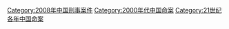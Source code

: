 [[Category:2008年中国刑事案件|Category:2008年中国刑事案件]]
[[Category:2000年代中国命案|Category:2000年代中国命案]]
[[Category:21世纪各年中国命案|Category:21世纪各年中国命案]]